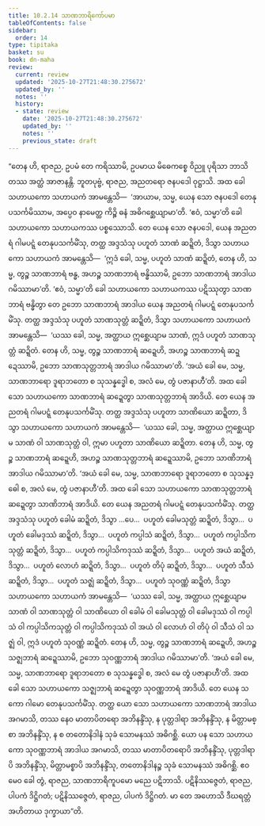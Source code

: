 ```yaml
---
title: 10.2.14 သာဏဘာရိကော်ပမာ
tableOfContents: false
sidebar:
  order: 14
type: tipitaka
basket: su
book: dn-maha
review:
  current: review
  updated: '2025-10-27T21:48:30.275672'
  updated_by: ''
  notes: ''
  history:
  - state: review
    date: '2025-10-27T21:48:30.275672'
    updated_by: ''
    notes: ''
    previous_state: draft
---
```



<ReviewStatus review={frontmatter.review} showDetails={true} />

<HypothesisAnnotation frontmatter={frontmatter} />

<DynamicBreadcrumb />

<Division number="436" book="dn-maha" e="ch" v="7" p="277">

<Paragraph number="1133" book="dn-maha">
“တေန ဟိ, ရာဇည, ဥပမံ တေ ကရိဿာမိ, ဥပမာယ မိဓေကစ္စေ ဝိညူ ပုရိသာ ဘာသိတဿ အတ္ထံ အာဇာနန္တိ. ဘူတပုဗ္ဗံ, ရာဇည, အညတရော ဇနပဒေါ ဝုဋ္ဌာသိ. အထ ခေါ သဟာယကော သဟာယကံ အာမန္တေသိ—  ‘အာယာမ, သမ္မ, ယေန သော ဇနပဒေါ တေနုပသင်္ကမိဿာမ, အပ္ပေဝ နာမေတ္ထ ကိဉ္စိ ဓနံ အဓိဂစ္ဆေယျာမာ’တိ. ‘ဧဝံ, သမ္မာ’တိ ခေါ သဟာယကော သဟာယကဿ ပစ္စဿောသိ. တေ ယေန သော ဇနပဒေါ, ယေန အညတရံ ဂါမပဋ္ဋံ တေနုပသင်္ကမိံသု, တတ္ထ အဒ္ဒသံသု ပဟူတံ သာဏံ ဆဍ္ဍိတံ, ဒိသွာ သဟာယကော သဟာယကံ အာမန္တေသိ—  ‘ဣဒံ ခေါ, သမ္မ, ပဟူတံ သာဏံ ဆဍ္ဍိတံ, တေန ဟိ, သမ္မ, တွဉ္စ သာဏဘာရံ ဗန္ဓ, အဟဉ္စ သာဏဘာရံ ဗန္ဓိဿာမိ, ဥဘော သာဏဘာရံ အာဒါယ ဂမိဿာမာ’တိ. ‘ဧဝံ, သမ္မာ’တိ ခေါ သဟာယကော သဟာယကဿ ပဋိဿုတွာ သာဏဘာရံ ဗန္ဓိတွာ တေ ဥဘော သာဏဘာရံ အာဒါယ ယေန အညတရံ ဂါမပဋ္ဋံ တေနုပသင်္ကမိံသု. တတ္ထ အဒ္ဒသံသု ပဟူတံ သာဏသုတ္တံ ဆဍ္ဍိတံ, ဒိသွာ သဟာယကော သဟာယကံ အာမန္တေသိ—  ‘ယဿ ခေါ, သမ္မ, အတ္ထာယ ဣစ္ဆေယျာမ သာဏံ, ဣဒံ ပဟူတံ သာဏသုတ္တံ ဆဍ္ဍိတံ. တေန ဟိ, သမ္မ, တွဉ္စ သာဏဘာရံ ဆဍ္ဍေဟိ, အဟဉ္စ သာဏဘာရံ ဆဍ္ဍေဿာမိ, ဥဘော သာဏသုတ္တဘာရံ အာဒါယ ဂမိဿာမာ’တိ. ‘အယံ ခေါ မေ, သမ္မ, သာဏဘာရော ဒူရာဘတော စ သုသန္နဒ္ဓေါ စ, အလံ မေ, တွံ ပဇာနာဟီ’တိ. အထ ခေါ သော သဟာယကော သာဏဘာရံ ဆဍ္ဍေတွာ သာဏသုတ္တဘာရံ အာဒိယိ.
</Paragraph>

<Paragraph number="1134" book="dn-maha">
တေ ယေန အညတရံ ဂါမပဋ္ဋံ တေနုပသင်္ကမိံသု. တတ္ထ အဒ္ဒသံသု ပဟူတာ သာဏိယော ဆဍ္ဍိတာ, ဒိသွာ သဟာယကော သဟာယကံ အာမန္တေသိ—  ‘ယဿ ခေါ, သမ္မ, အတ္ထာယ ဣစ္ဆေယျာမ သာဏံ ဝါ သာဏသုတ္တံ ဝါ, ဣမာ ပဟူတာ သာဏိယော ဆဍ္ဍိတာ. တေန ဟိ, သမ္မ, တွဉ္စ သာဏဘာရံ ဆဍ္ဍေဟိ, အဟဉ္စ သာဏသုတ္တဘာရံ ဆဍ္ဍေဿာမိ, ဥဘော သာဏိဘာရံ အာဒါယ ဂမိဿာမာ’တိ. ‘အယံ ခေါ မေ, သမ္မ, သာဏဘာရော ဒူရာဘတော စ သုသန္နဒ္ဓေါ စ, အလံ မေ, တွံ ပဇာနာဟီ’တိ. အထ ခေါ သော သဟာယကော သာဏသုတ္တဘာရံ ဆဍ္ဍေတွာ သာဏိဘာရံ အာဒိယိ.
</Paragraph>

<Paragraph number="1135" book="dn-maha">
တေ ယေန အညတရံ ဂါမပဋ္ဋံ တေနုပသင်္ကမိံသု. တတ္ထ အဒ္ဒသံသု ပဟူတံ ခေါမံ ဆဍ္ဍိတံ, ဒိသွာ …ပေ…  ပဟူတံ ခေါမသုတ္တံ ဆဍ္ဍိတံ, ဒိသွာ…  ပဟူတံ ခေါမဒုဿံ ဆဍ္ဍိတံ, ဒိသွာ…  ပဟူတံ ကပ္ပါသံ ဆဍ္ဍိတံ, ဒိသွာ…  ပဟူတံ ကပ္ပါသိကသုတ္တံ ဆဍ္ဍိတံ, ဒိသွာ…  ပဟူတံ ကပ္ပါသိကဒုဿံ ဆဍ္ဍိတံ, ဒိသွာ…  ပဟူတံ အယံ ဆဍ္ဍိတံ, ဒိသွာ…  ပဟူတံ လောဟံ ဆဍ္ဍိတံ, ဒိသွာ…  ပဟူတံ တိပုံ ဆဍ္ဍိတံ, ဒိသွာ…  ပဟူတံ သီသံ ဆဍ္ဍိတံ, ဒိသွာ…  ပဟူတံ သဇ္ဈံ ဆဍ္ဍိတံ, ဒိသွာ…  ပဟူတံ သုဝဏ္ဏံ ဆဍ္ဍိတံ, ဒိသွာ သဟာယကော သဟာယကံ အာမန္တေသိ—  ‘ယဿ ခေါ, သမ္မ, အတ္ထာယ ဣစ္ဆေယျာမ သာဏံ ဝါ သာဏသုတ္တံ ဝါ သာဏိယော ဝါ ခေါမံ ဝါ ခေါမသုတ္တံ ဝါ ခေါမဒုဿံ ဝါ ကပ္ပါသံ ဝါ ကပ္ပါသိကသုတ္တံ ဝါ ကပ္ပါသိကဒုဿံ ဝါ အယံ ဝါ လောဟံ ဝါ တိပုံ ဝါ သီသံ ဝါ သဇ္ဈံ ဝါ, ဣဒံ ပဟူတံ သုဝဏ္ဏံ ဆဍ္ဍိတံ. တေန ဟိ, သမ္မ, တွဉ္စ သာဏဘာရံ ဆဍ္ဍေဟိ, အဟဉ္စ သဇ္ဈဘာရံ ဆဍ္ဍေဿာမိ, ဥဘော သုဝဏ္ဏဘာရံ အာဒါယ ဂမိဿာမာ’တိ. ‘အယံ ခေါ မေ, သမ္မ, သာဏဘာရော ဒူရာဘတော စ သုသန္နဒ္ဓေါ စ, အလံ မေ တွံ ပဇာနာဟီ’တိ. အထ ခေါ သော သဟာယကော သဇ္ဈဘာရံ ဆဍ္ဍေတွာ သုဝဏ္ဏဘာရံ အာဒိယိ.
</Paragraph>

<Paragraph number="1136" book="dn-maha">
တေ ယေန သကော ဂါမော တေနုပသင်္ကမိံသု. တတ္ထ ယော သော သဟာယကော သာဏဘာရံ အာဒါယ အဂမာသိ, တဿ နေဝ မာတာပိတရော အဘိနန္ဒိံသု, န ပုတ္တဒါရာ အဘိနန္ဒိံသု, န မိတ္တာမစ္စာ အဘိနန္ဒိံသု, န စ တတောနိဒါနံ သုခံ သောမနဿံ အဓိဂစ္ဆိ. ယော ပန သော သဟာယကော သုဝဏ္ဏဘာရံ အာဒါယ အဂမာသိ, တဿ မာတာပိတရောပိ အဘိနန္ဒိံသု, ပုတ္တဒါရာပိ အဘိနန္ဒိံသု, မိတ္တာမစ္စာပိ အဘိနန္ဒိံသု, တတောနိဒါနဉ္စ သုခံ သောမနဿံ အဓိဂစ္ဆိ. ဧဝမေဝ ခေါ တွံ, ရာဇည, သာဏဘာရိကူပမော မညေ ပဋိဘာသိ. ပဋိနိဿဇ္ဇေတံ, ရာဇည, ပါပကံ ဒိဋ္ဌိဂတံ; ပဋိနိဿဇ္ဇေတံ, ရာဇည, ပါပကံ ဒိဋ္ဌိဂတံ. မာ တေ အဟောသိ ဒီဃရတ္တံ အဟိတာယ ဒုက္ခာယာ”တိ.
</Paragraph>
</Division>